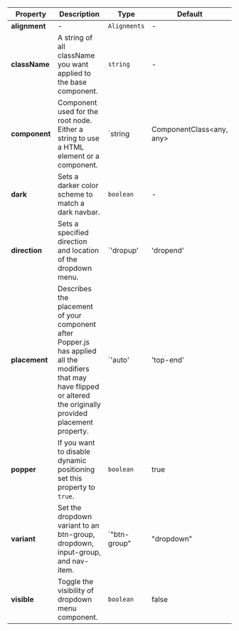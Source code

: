 | Property | Description | Type | Default |
| --- | --- | --- | --- |
| **alignment** | - | `Alignments` | - |
| **className** | A string of all className you want applied to the base component. | `string` | - |
| **component** | Component used for the root node. Either a string to use a HTML element or a component. | `string | ComponentClass<any, any> | FunctionComponent<any>` | div |
| **dark** | Sets a darker color scheme to match a dark navbar. | `boolean` | - |
| **direction** | Sets a specified  direction and location of the dropdown menu. | `'dropup' | 'dropend' | 'dropstart'` | - |
| **placement** | Describes the placement of your component after Popper.js has applied all the modifiers that may have flipped or altered the originally provided placement property. | `'auto' | 'top-end' | 'top' | 'top-start' | 'bottom-end' | 'bottom' | 'bottom-start' | 'right-start' | 'right' | 'right-end' | 'left-start' | 'left' | 'left-end'` | bottom-start |
| **popper** | If you want to disable dynamic positioning set this property to `true`. | `boolean` | true |
| **variant** | Set the dropdown variant to an btn-group, dropdown, input-group, and nav-item. | `"btn-group" | "dropdown" | "input-group" | "nav-item"` | btn-group |
| **visible** | Toggle the visibility of dropdown menu component. | `boolean` | false |
